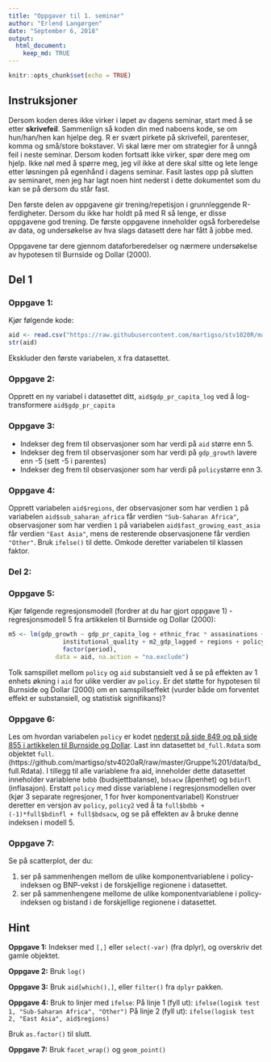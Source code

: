```yaml
---
title: "Oppgaver til 1. seminar"
author: "Erlend Langørgen"
date: "September 6, 2018"
output:
  html_document:
    keep_md: TRUE
---
```


```r
knitr::opts_chunk$set(echo = TRUE)
```

## Instruksjoner

Dersom koden deres ikke virker i løpet av dagens seminar, start med å se etter **skrivefeil**. Sammenlign så koden din med naboens kode, se om hun/han/hen kan hjelpe deg. R er svært pirkete på skrivefeil, parenteser, komma og små/store bokstaver. Vi skal lære mer om strategier for å unngå feil i neste seminar. Dersom koden fortsatt ikke virker, spør dere meg om hjelp. Ikke nøl med å spørre meg, jeg vil ikke at dere skal sitte og lete lenge etter løsningen på egenhånd i dagens seminar. Fasit lastes opp på slutten av seminaret, men jeg har lagt noen hint nederst i dette dokumentet som du kan se på dersom du står fast. 

Den første delen av oppgavene gir trening/repetisjon i grunnleggende R-ferdigheter. Dersom du ikke har holdt på med R så lenge, er disse oppgavene god trening. De første oppgavene inneholder også forberedelse av data, og undersøkelse av hva slags datasett dere har fått å jobbe med. 

Oppgavene tar dere gjennom dataforberedelser og nærmere undersøkelse av hypotesen til Burnside og Dollar (2000).


## Del 1

### Oppgave 1:

Kjør følgende kode:
```r
aid <- read.csv("https://raw.githubusercontent.com/martigso/stv1020R/master/data/aidgrowth.csv")
str(aid)
```

Ekskluder den første variabelen, `X` fra datasettet.


### Oppgave 2:

Opprett en ny variabel i datasettet ditt, `aid$gdp_pr_capita_log` ved å log-transformere `aid$gdp_pr_capita`

### Oppgave 3:

- Indekser deg frem til observasjoner som har verdi på `aid` større enn 5.
- Indekser deg frem til observasjoner som har verdi på `gdp_growth` lavere enn -5 (sett -5 i parentes) 
- Indekser deg frem til observasjoner som har verdi på `policy`større enn 3. 

### Oppgave 4:
Opprett variabelen `aid$regions`, der observasjoner som har verdien `1` på variabelen `aid$sub_saharan_africa` får verdien `"Sub-Saharan Africa"`, observasjoner som har verdien `1` på variabelen `aid$fast_growing_east_asia` får verdien `"East Asia"`, mens de resterende observasjonene får verdien `"Other"`. Bruk `ifelse()` til dette.
Omkode deretter variabelen til klassen faktor.

### Del 2:

### Oppgave 5:

Kjør følgende regresjonsmodell (fordrer at du har gjort oppgave 1) - regresjonsmodell 5 fra artikkelen til Burnside og Dollar (2000):

```r
m5 <- lm(gdp_growth ~ gdp_pr_capita_log + ethnic_frac * assasinations +
               institutional_quality + m2_gdp_lagged + regions + policy * aid +
               factor(period),
             data = aid, na.action = "na.exclude")
```

Tolk samspillet mellom `policy` og `aid` substansielt ved å se på effekten av 1 enhets økning i `aid` for ulike verdier av `policy`. Er det støtte for hypotesen til Burnside og Dollar (2000) om en samspillseffekt (vurder både om forventet effekt er substansiell, og statistisk signifikans)?

### Oppgave 6: 

Les om hvordan variabelen `policy` er kodet [nederst på side 849 og på side 855 i artikkelen til Burnside og Dollar](https://www.jstor.org/stable/117311?seq=1#metadata_info_tab_contents). 
Last inn datasettet `bd_full.Rdata` som objektet `full`. (https://github.com/martigso/stv4020aR/raw/master/Gruppe%201/data/bd_full.Rdata). I tillegg til alle variablene fra aid, inneholder dette datasettet inneholder variablene `bdbb` (budsjettbalanse), `bdsacw` (åpenhet) og `bdinfl` (inflasajon). Erstatt `policy` med disse variablene i regresjonsmodellen over (kjør 3 separate regresjoner, 1 for hver komponentvariabel)
Konstruer deretter  en versjon av `policy`, `policy2` ved å ta `full$bdbb + (-1)*full$bdinfl + full$bdsacw`, og se på effekten av å bruke denne indeksen i modell 5.

### Oppgave 7: 

Se på scatterplot, der du:

1. ser på sammenhengen mellom de ulike komponentvariablene i policy-indeksen og BNP-vekst i de forskjellige regionene i datasettet. 
2. ser på sammenhengene mellome de ulike komponentvariablene i policy-indeksen og bistand i de forskjellige regionene i datasettet.





## Hint

**Oppgave 1:** Indekser med `[,]` eller `select(-var)` (fra dplyr), og overskriv det gamle objektet.

**Oppgave 2:** Bruk `log()`

**Oppgave 3:** Bruk `aid[which(),]`, eller `filter()` fra `dplyr` pakken.

**Oppgave 4:** Bruk to linjer med `ifelse`:
På linje 1 (fyll ut): `ifelse(logisk test 1, "Sub-Saharan Africa", "Other")`
På linje 2 (fyll ut): `ifelse(logisk test 2, "East Asia", aid$regions)`

Bruk `as.factor()` til slutt.

**Oppgave 7:** Bruk `facet_wrap()` og `geom_point()`